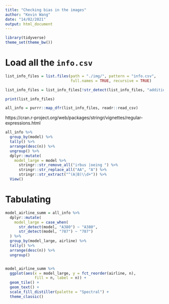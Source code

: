 ```yaml
---
title: "Checking bias in the images"
author: "Kevin Wang"
date: "14/02/2021"
output: html_document
---
```


```r
library(tidyverse)
theme_set(theme_bw())
```


# Load all the `info.csv`
```r
list_info_files = list.files(path = "./img/", pattern = "info.csv", 
                             full.names = TRUE, recursive = TRUE)

list_info_files = list_info_files[!str_detect(list_info_files, "additional")] ## We don't load the additional non-standard cases

print(list_info_files)

all_info = purrr::map_dfr(list_info_files, readr::read_csv)
```

https://cran.r-project.org/web/packages/stringr/vignettes/regular-expressions.html
```r
all_info %>% 
  group_by(model) %>% 
  tally() %>% 
  arrange(desc(n)) %>% 
  ungroup() %>% 
  dplyr::mutate(
    model_large = model %>% 
      stringr::str_remove_all("irbus |oeing ") %>% 
      stringr::str_replace_all("AA", "A") %>% 
      stringr::str_extract("^(A|B)\\d+")) %>% 
  View()
```

# Tabulating

```r
model_airline_summ = all_info %>% 
  dplyr::mutate(
    model_large = case_when(
      str_detect(model, "A380") ~ "A380",
      str_detect(model, "787") ~ "787")
  ) %>% 
  group_by(model_large, airline) %>% 
  tally() %>% 
  arrange(desc(n)) %>% 
  ungroup()


model_airline_summ %>% 
  ggplot(aes(x = model_large, y = fct_reorder(airline, n),
             fill = n, label = n)) +
  geom_tile() +
  geom_text() +
  scale_fill_distiller(palette = "Spectral") +
  theme_classic()
```

